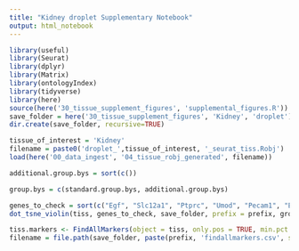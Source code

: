 ```yaml
---
title: "Kidney droplet Supplementary Notebook"
output: html_notebook
---
```


```r
library(useful)
library(Seurat)
library(dplyr)
library(Matrix)
library(ontologyIndex)
library(tidyverse)
library(here)
source(here('30_tissue_supplement_figures', 'supplemental_figures.R'))
save_folder = here('30_tissue_supplement_figures', 'Kidney', 'droplet')
dir.create(save_folder, recursive=TRUE)

tissue_of_interest = 'Kidney'
filename = paste0('droplet_',tissue_of_interest, '_seurat_tiss.Robj')
load(here('00_data_ingest', '04_tissue_robj_generated', filename))

additional.group.bys = sort(c())

group.bys = c(standard.group.bys, additional.group.bys)

genes_to_check = sort(c("Egf", "Slc12a1", "Ptprc", "Umod", "Pecam1", "Epcam", "Pvalb", "Slc12a3", "Slc34a1", "Slc22a12", "Emr1", "Lyz2", "Itgam"))
dot_tsne_violin(tiss, genes_to_check, save_folder, prefix = prefix, group.bys)
```


```r
tiss.markers <- FindAllMarkers(object = tiss, only.pos = TRUE, min.pct = 0.25, thresh.use = 0.25)
filename = file.path(save_folder, paste(prefix, 'findallmarkers.csv', sep='_'))
```


